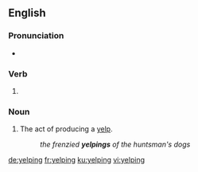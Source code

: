 ==English==

===Pronunciation===
* {{IPA|/ˈjɛlpɪŋ/|lang=en}}

===Verb===
{{head|en|present participle}}

# {{present participle of|yelp|lang=en|nocat=1}}

===Noun===
{{en-noun}}

# The act of producing a [[yelp]].
#: ''the frenzied '''yelpings''' of the huntsman's dogs''

[[de:yelping]]
[[fr:yelping]]
[[ku:yelping]]
[[vi:yelping]]